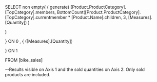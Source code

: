 SELECT non empty{
(
	generate(
	[Product.ProductCategory].[TopCategory].members, 
	BottomCount([Product.ProductCategory].[TopCategory].currentmember * [Product.Name].children,
		3,
		[Measures].[Quantity])
	)
	
)


} ON 0
,
{
([Measures].[Quantity])

} ON 1

FROM [bike_sales]

--Results visible on Axis 1 and the sold quantities on Axis 2. Only sold products are included. 
